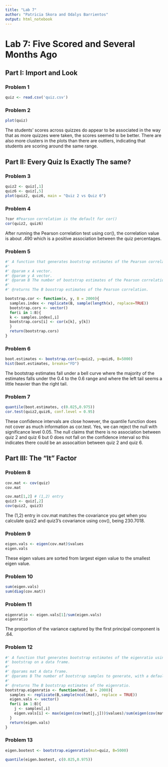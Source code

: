 ```yaml
---
title: "Lab 7"
author: "Patricia Skora and Odalys Barrientos"
output: html_notebook
---
```


# Lab 7: Five Scored and Several Months Ago

## Part I: Import and Look
### Problem 1
```r
quiz <- read.csv('quiz.csv')
```

### Problem 2
```r
plot(quiz)
```
The students' scores across quizzes do appear to be associated in the way that as more quizzes were taken, the scores seemed to be better. There are also more clusters in the plots than there are outliers, indicating that students are scoring around the same range.

## Part II: Every Quiz Is Exactly The same?
### Problem 3
```r
quiz2 <- quiz[,1]
quiz6 <- quiz[,5]
plot(quiz2, quiz6, main = "Quiz 2 vs Quiz 6")
```

### Problem 4
```r
?cor #Pearson correlation is the default for cor()
cor(quiz2, quiz6)
```
After running the Pearson correlation test using cor(), the correlation value is about .490 which is a positive association between the quiz percentages.

### Problem 5
```r
#' A function that generates bootstrap estimates of the Pearson correlation between two vectors.
#'
#' @param x A vector.
#' @param y A vector.
#' @param B The number of bootstrap estimates of the Pearson correlation with a default value of 2000.
#'
#' @returns The B boostrap estimates of the Pearson correlation.

bootstrap.cor <- function(x, y, B = 2000){
  samples.index <- replicate(B, sample(length(x), replace=TRUE))
  bootstrap.cors <- vector()
  for(i in 1:B){
  k <- samples.index[,i]
  bootstrap.cors[i] <- cor(x[k], y[k])
  }
  return(bootstrap.cors)
}

```

### Problem 6
```r
boot.estimates <- bootstrap.cor(x=quiz2, y=quiz6, B=5000)
hist(boot.estimates, breaks="FD")
```
The bootstrap estimates fall under a bell curve where the majority of the estimates falls under the 0.4 to the 0.6 range and where the left tail seems a little heavier than the right tail. 

### Problem 7
```r
quantile(boot.estimates, c(0.025,0.975))
cor.test(quiz2,quiz6, conf.level = 0.95)
```
These confidence intervals are close however, the quantile function does not cover as much information as cor.test. Yes, we can reject the null with significance level 0.05. The null claims that there is no association between quiz 2 and quiz 6 but 0 does not fall on the confidence interval so this indicates there could be an assocaition between quiz 2 and quiz 6. 

## Part III: The "It" Factor
### Problem 8
```r
cov.mat <- cov(quiz)
cov.mat

cov.mat[1,2] # (1,2) entry
quiz3 <- quiz[,2]
cov(quiz2, quiz3) 
```
The (1,2) entry in cov.mat matches the covariance you get when you calculate quiz2 and quiz3's covariance using cov(), being 230.7018.

### Problem 9
```r
eigen.vals <- eigen(cov.mat)$values
eigen.vals
```
These eigen values are sorted from largest eigen value to the smallest eigen value. 

### Problem 10
```r
sum(eigen.vals) 
sum(diag(cov.mat))
```

### Problem 11 
```r
eigenratio <- eigen.vals[1]/sum(eigen.vals)
eigenratio
```
The proportion of the variance captured by the first principal component is .64.

### Problem 12
```r
#' A function that generates bootstrap estimates of the eigenratio using the case resampling
#' bootstrap on a data frame.
#' 
#' @params mat A data frame.
#' @params B The number of bootstrap samples to generate, with a default value of 2000.
#'
#' @returns The B bootstrap estimates of the eigenratio.
bootstrap.eigenratio <- function(mat, B = 2000){
  samples <- replicate(B,sample(ncol(mat), replace = TRUE))
  eigen.vals <- vector()
  for(i in 1:B){
    j <- samples[,i]
    eigen.vals[i] <- max(eigen(cov(mat[j,j]))$values)/sum(eigen(cov(mat[j,j]))$values)
  }
  return(eigen.vals)
}

```

### Problem 13
```r
eigen.bootest <- bootstrap.eigenratio(mat=quiz, B=5000)

quantile(eigen.bootest, c(0.025,0.975))

```
